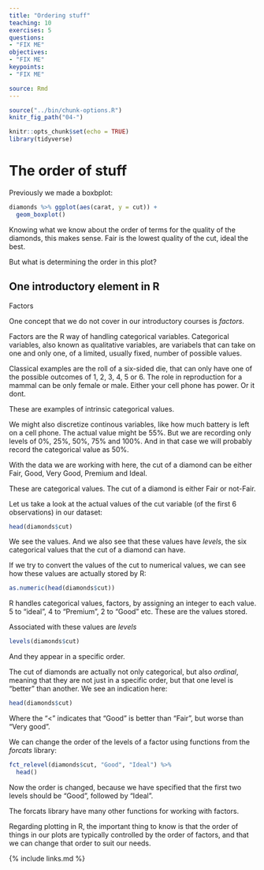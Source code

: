 ```yaml
---
title: "Ordering stuff"
teaching: 10
exercises: 5
questions:
- "FIX ME"
objectives:
- "FIX ME"
keypoints:
- "FIX ME"

source: Rmd
---
```


```r
source("../bin/chunk-options.R")
knitr_fig_path("04-")
```

```r
knitr::opts_chunk$set(echo = TRUE)
library(tidyverse)
```

# The order of stuff

Previously we made a boxbplot:


```r
diamonds %>% ggplot(aes(carat, y = cut)) +
  geom_boxplot()
```

Knowing what we know about the order of terms for the quality of the diamonds,
this makes sense. Fair is the lowest quality of the cut, ideal the best.

But what is determining the order in this plot?

## One introductory element in R

Factors

One concept that we do not cover in our introductory courses is *factors*.

Factors are the R way of handling categorical variables. Categorical variables,
also known as qualitative variables, are variabels that can take on one and only
one, of a limited, usually fixed, number of possible values. 

Classical examples are the roll of a six-sided die, that can only have one of the
possible outcomes of 1, 2, 3, 4, 5 or 6. The role in reproduction for a mammal
can be only female or male. Either your cell phone has power. Or it dont.

These are examples of intrinsic categorical values. 

We might also discretize continous variables, like how much battery is left on a 
cell phone. The actual value might be 55%. But we are recording only levels of 
0%, 25%, 50%, 75% and 100%. And in that case we will probably record the categorical
value as 50%.

With the data we are working with here, the cut of a diamond can be either
Fair, Good, Very Good, Premium and Ideal. 

These are categorical values. The cut of a diamond is either Fair or not-Fair.

Let us take a look at the actual values of the cut variable (of the first 6 
observations) in our dataset:
```r
head(diamonds$cut)
```
We see the values. And we also see that these values have *levels*, the six
categorical values that the cut of a diamond can have.

If we try to convert the values of the cut to numerical values, we can see how 
these values are actually stored by R:

```r
as.numeric(head(diamonds$cut))
```
R handles categorical values, factors, by assigning an integer to each value.
5 to "ideal", 4 to "Premium", 2 to "Good" etc. These are the values stored.

Associated with these values are *levels*

```r
levels(diamonds$cut)
```

And they appear in a specific order. 

The cut of diamonds are actually not only categorical, but also *ordinal*, meaning
that they are not just in a specific order, but that one level is "better" than
another. We see an indication here:

```r
head(diamonds$cut)
```
Where the "<" indicates that "Good" is better than "Fair", but worse than 
"Very good".

We can change the order of the levels of a factor using functions from the 
*forcats* library:

```r
fct_relevel(diamonds$cut, "Good", "Ideal") %>% 
  head()
```
Now the order is changed, because we have specified that the first two levels 
should be "Good", followed by "Ideal".

The forcats library have many other functions for working with factors. 

Regarding plotting in R, the important thing to know is that the order of things
in our plots are typically controlled by the order of factors, and that we can
change that order to suit our needs.




{% include links.md %}